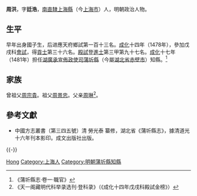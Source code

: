 {{Otheruses|other=名为周洪的其他人物|周洪}}

'''周洪'''，字'''廷浩'''，[[南直隸|南直隸]][[上海縣|上海縣]]（今[[上海市|上海市]]）人，明朝政治人物。

== 生平 ==
早年出身國子生，后进應天府鄉試第一百十三名。[[成化|成化]]十四年（1478年），參加戊戌科[[會試|會試]]，得[[貢士|貢士]]第三十六名。[[殿試|殿試]]登[[進士|進士]]第三甲第九十七名。[[成化|成化]]十七年（1481年）担任[[湖廣承宣佈政使司|湖廣承宣佈政使司]][[蒲圻縣|蒲圻縣]]（今屬[[湖北省|湖北省]][[赤壁市|赤壁市]]）知縣。<ref>《蒲圻縣志·卷一·職官》</ref>

== 家族 ==
曾祖父[[周宗貴|周宗貴]]。祖父[[周景忠|周景忠]]。父亲[[周琳|周琳]]<ref>《天一阁藏明代科举录选刊·登科录》（《成化十四年戊戌科殿試金榜》）</ref>。

==參考文獻==
{{reflist}}
*中國方志叢書（第三四五號）清 勞光泰 纂修，湖北省《蒲圻縣志》，據清道光十六年刊本影印。成文出版社出版。

{{-}}
{{start box}}
{{s-off}}
{{succession box|[[葛鳳儀|葛鳳儀]]|[[朱賢|朱賢]]|[[湖廣承宣佈政使司|湖廣]][[蒲圻縣|蒲圻縣]][[蒲圻縣知縣列表|知縣]]|<small>[[成化|成化]]十七年（1481年）上任</small>}}
{{end box}}

{{成化十四年戊戌科殿試金榜}}

{{Authority control}}

{{DEFAULTSORT:Zhou周}}
[[Category:周姓|Hong]]
[[Category:上海人|Category:上海人]]
[[Category:明朝蒲圻縣知縣|Category:明朝蒲圻縣知縣]]


{{明朝人物小作品}}